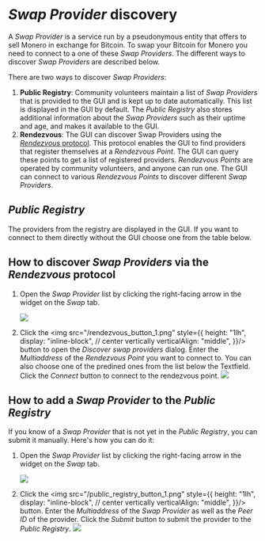 # _Swap Provider_ discovery

A _Swap Provider_ is a service run by a pseudonymous entity that offers to sell Monero in exchange for Bitcoin. To swap your Bitcoin for Monero you need to connect to a one of these _Swap Providers_.
The different ways to discover _Swap Providers_ are described below.

There are two ways to discover _Swap Providers_:

1. **Public Registry**: Community volunteers maintain a list of _Swap Providers_ that is provided to the GUI and is kept up to date automatically. This list is displayed in the GUI by default. The _Public Registry_ also stores additional information about the _Swap Providers_ such as their uptime and age, and makes it available to the GUI.
2. **Rendezvous**: The GUI can discover Swap Providers using the [_Rendezvous_ protocol](https://docs.libp2p.io/concepts/discovery-routing/rendezvous/). This protocol enables the GUI to find providers that register themselves at a _Rendezvous Point_. The GUI can query these points to get a list of registered providers. _Rendezvous Points_ are operated by community volunteers, and anyone can run one. The GUI can connect to various _Rendezvous Points_ to discover different _Swap Providers_.

## _Public Registry_

The providers from the registry are displayed in the GUI. If you want to connect to them directly without the GUI choose one from the table below.


<div>
  <SwapProviderTable />
</div>

## How to discover _Swap Providers_ via the _Rendezvous_ protocol

1. Open the _Swap Provider_ list by clicking the right-facing arrow in the widget on the _Swap_ tab.

   <img src="/rendezvous_1.png" />

2. Click the <img src="/rendezvous_button_1.png" style={{
       height: "1lh",
       display: "inline-block",
       // center vertically
       verticalAlign: "middle",
   }}/> button to open the _Discover swap providers_ dialog. Enter the _Multiaddress_ of the _Rendezvous Point_ you want to connect to. You can also choose one of the predined ones from the list below the Textfield. Click the _Connect_ button to connect to the rendezvous point.
   <img src="/rendezvous_2.png" />

## How to add a _Swap Provider_ to the _Public Registry_

If you know of a _Swap Provider_ that is not yet in the _Public Registry_, you can submit it manually. Here's how you can do it:

1. Open the _Swap Provider_ list by clicking the right-facing arrow in the widget on the _Swap_ tab.

   <img src="/rendezvous_1.png" />

2. Click the <img src="/public_registry_button_1.png" style={{
       height: "1lh",
       display: "inline-block",
       // center vertically
       verticalAlign: "middle",
   }}/> button. Enter the _Multiaddress_ of the _Swap Provider_ as well as the _Peer ID_ of the provider. Click the _Submit_ button to submit the provider to the _Public Registry_.
   <img src="/public_registry.png" />
